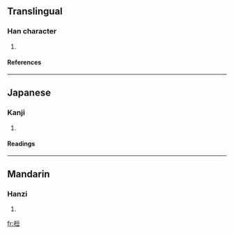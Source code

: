 ==Translingual==
===Han character===
{{Han char|rn=75|rad=木|as=07|sn=11|four=4191<sub>8</sub>|canj=木一口廿 (DMRT)}}
# {{defn|Han|sort=木07}}
====References====
{{Han ref|kx=0530.140|dkj=14875|dj=0918.120|hdz=21211.040|uh=68AA|ud=26794|bh=D5C6|bd=54726}}

----
==Japanese==
===Kanji===
{{ja-kanji|grade=|rs=木07}}
# {{defn|Japanese}} 
====Readings====
{{ja-readings|on=[[とう]] (tō), [[ず]] (zu)|kun=[[たかつき]] (takatsuki)}}

----
==Mandarin==
===Hanzi===
{{cmn-hanzi|pin=[[dòu]] ([[dou4]]), [[qīn]] ([[qin1]])|wg=tou<sup>4</sup>, ch'in<sup>1</sup>}}
# {{defn|Mandarin}}

[[fr:梪]]
